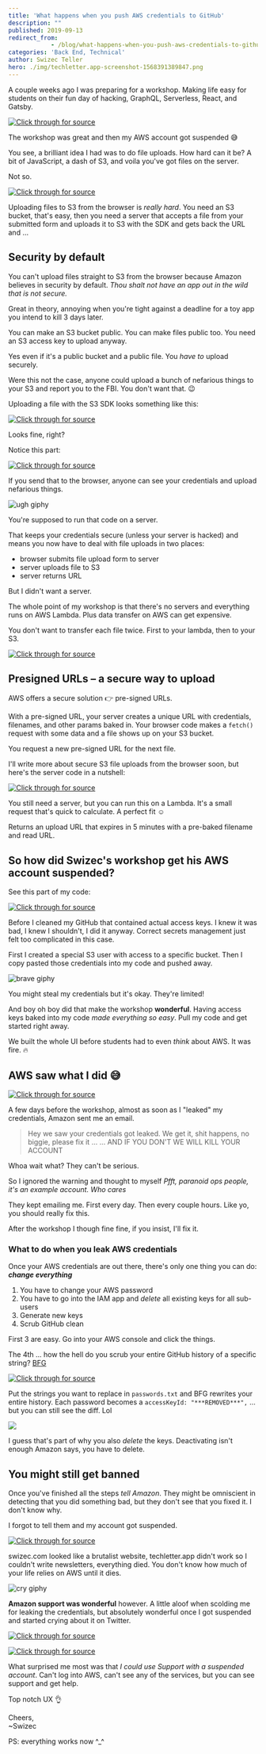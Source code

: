 ```yaml
---
title: 'What happens when you push AWS credentials to GitHub'
description: ""
published: 2019-09-13
redirect_from: 
            - /blog/what-happens-when-you-push-aws-credentials-to-github/swizec/9194
categories: 'Back End, Technical'
author: Swizec Teller
hero: ./img/techletter.app-screenshot-1568391389847.png
---
```

A couple weeks ago I was preparing for a workshop. Making life easy for students on their fun day of hacking, GraphQL, Serverless, React, and Gatsby.







[![Click through for source](./img/techletter.app-screenshot-1568391389847.png)](https://twitter.com/Swizec/status/1168797303253024768)





The workshop was great and then my AWS account got suspended 😅



You see, a brilliant idea I had was to do file uploads. How hard can it be? A bit of JavaScript, a dash of S3, and voila you've got files on the server.



Not so.





[![Click through for source](./img/techletter.app-screenshot-1568391389646.png)](https://twitter.com/Swizec/status/1167342901564780544)





Uploading files to S3 from the browser is _really hard_. You need an S3 bucket, that's easy, then you need a server that accepts a file from your submitted form and uploads it to S3 with the SDK and gets back the URL and ...



## Security by default



You can't upload files straight to S3 from the browser because Amazon believes in security by default. _Thou shalt not have an app out in the wild that is not secure._



Great in theory, annoying when you're tight against a deadline for a toy app you intend to kill 3 days later.



You can make an S3 bucket public. You can make files public too. You need an S3 access key to upload anyway.



Yes even if it's a public bucket and a public file. You _have to_ upload securely.



Were this not the case, anyone could upload a bunch of nefarious things to your S3 and report you to the FBI. You don't want that. 😉



Uploading a file with the S3 SDK looks something like this:



[![Click through for source](./img/techletter.app-screenshot-1568391391006.png)](https://carbon.now.sh/?bg=rgba(255,255,255,1)&t=seti&l=javascript&ds=true&wc=true&wa=true&pv=48px&ph=32px&ln=false&code=const%20AWS%20%3D%20require('aws-sdk')%3B%0A%0Aconst%20s3%20%3D%20new%20AWS.S3(%7B%0A%20%20%20%20accessKeyId%3A%20process.env.AWS_ACCESS_KEY%2C%0A%20%20%20%20secretAccessKey%3A%20process.env.AWS_SECRET_ACCESS_KEY%0A%7D)%3B%0A%0Aconst%20fileName%20%3D%20'contacts.csv'%3B%0A%0Aconst%20uploadFile%20%3D%20(data)%20%3D%3E%20%7B%0A%20%20%20%20%20const%20params%20%3D%20%7B%0A%20%20%20%20%20%20%20%20%20Bucket%3A%20'testBucket'%2C%20%2F%2F%20pass%20your%20bucket%20name%0A%20%20%20%20%20%20%20%20%20Key%3A%20'contacts.csv'%2C%20%2F%2F%20file%20will%20be%20saved%20as%20testBucket%2Fcontacts.csv%0A%20%20%20%20%20%20%20%20%20Body%3A%20JSON.stringify(data%2C%20null%2C%202)%0A%20%20%20%20%20%7D%3B%0A%20%20%20%20%20s3.upload(params%2C%20function(s3Err%2C%20data)%20%7B%0A%20%20%20%20%20%20%20%20%20if%20(s3Err)%20throw%20s3Err%0A%20%20%20%20%20%20%20%20%20console.log(%60File%20uploaded%20successfully%20at%20%24%7Bdata.Location%7D%60)%0A%20%20%20%20%20%7D)%3B%0A%7D%3B)



Looks fine, right?



Notice this part:



[![Click through for source](./img/techletter.app-screenshot-1568391390879.png)](https://carbon.now.sh/?bg=rgba(255,255,255,1)&t=seti&l=javascript&ds=true&wc=true&wa=true&pv=48px&ph=32px&ln=false&code=const%20s3%20%3D%20new%20AWS.S3(%7B%0A%20%20%20%20accessKeyId%3A%20process.env.AWS_ACCESS_KEY%2C%0A%20%20%20%20secretAccessKey%3A%20process.env.AWS_SECRET_ACCESS_KEY%0A%7D)%3B)



If you send that to the browser, anyone can see your credentials and upload nefarious things.



![ugh giphy](./img/media-YVvTCqTBglkOs-giphy.gif)



You're supposed to run that code on a server.



That keeps your credentials secure (unless your server is hacked) and means you now have to deal with file uploads in two places:



- browser submits file upload form to server
- server uploads file to S3
- server returns URL



But I didn't want a server.



The whole point of my workshop is that there's no servers and everything runs on AWS Lambda. Plus data transfer on AWS can get expensive.



You don't want to transfer each file twice. First to your lambda, then to your S3.





[![Click through for source](./img/techletter.app-screenshot-1568391390144.png)](https://twitter.com/QuinnyPig/status/1172239124251709449)





## Presigned URLs – a secure way to upload



AWS offers a secure solution 👉 pre-signed URLs.



With a pre-signed URL, your server creates a unique URL with credentials, filenames, and other params baked in. Your browser code makes a `fetch()` request with some data and a file shows up on your S3 bucket.



You request a new pre-signed URL for the next file.



I'll write more about secure S3 file uploads from the browser soon, but here's the server code in a nutshell:



[![Click through for source](./img/techletter.app-screenshot-1568391390444.png)](https://carbon.now.sh/?bg=rgba(255,255,255,1)&t=seti&l=javascript&ds=true&wc=true&wa=true&pv=48px&ph=32px&ln=false&code=AWS.config.update(%7B%0A%20%20accessKeyId%3A%20%22%3Caccess%20key%3E%22%2C%0A%20%20secretAccessKey%3A%20%22%3Csecret%20key%3E%22%2C%0A%20%20region%3A%20process.env.S3_REGION%2C%0A%7D)%0A%0Afunction%20presignedUrl()%20%7B%0A%20%20const%20imageId%20%3D%20uuidv4()%0A%20%20const%20filename%20%3D%20%60%24%7BalbumId%7D%2F%24%7BimageId%7D%60%0A%20%20const%20expireSeconds%20%3D%2060%20*%205%0A%20%20const%20readUrl%20%3D%20%60https%3A%2F%2F%24%7Bprocess.env.S3_BUCKET%7D.s3.amazonaws.com%2F%24%7Bfilename%7D%60%0A%0A%20%20const%20uploadUrl%20%3D%20S3.getSignedUrl(%22putObject%22%2C%20%7B%0A%20%20%20%20Bucket%3A%20process.env.S3_BUCKET%2C%0A%20%20%20%20Key%3A%20filename%2C%0A%20%20%20%20ContentType%3A%20%22image%2F*%22%2C%0A%20%20%20%20Expires%3A%20expireSeconds%2C%0A%20%20%7D)%0A%0A%20%20return%20%7B%0A%20%20%20%20uploadUrl%2C%0A%20%20%20%20readUrl%2C%0A%20%20%20%20imageId%2C%0A%20%20%20%20expiresAt%3A%20addSeconds(new%20Date()%2C%20expireSeconds)%2C%0A%20%20%7D%0A%7D)



You still need a server, but you can run this on a Lambda. It's a small request that's quick to calculate. A perfect fit ☺️



Returns an upload URL that expires in 5 minutes with a pre-baked filename and read URL.



## So how did Swizec's workshop get his AWS account suspended?



See this part of my code:



[![Click through for source](./img/techletter.app-screenshot-1568391390288.png)](https://carbon.now.sh/?bg=rgba(255,255,255,1)&t=seti&l=javascript&ds=true&wc=true&wa=true&pv=48px&ph=32px&ln=false&code=AWS.config.update(%7B%0A%20%20accessKeyId%3A%20%22%3Caccess%20key%3E%22%2C%0A%20%20secretAccessKey%3A%20%22%3Csecret%20key%3E%22%2C%0A%20%20region%3A%20process.env.S3_REGION%2C%0A%7D))



Before I cleaned my GitHub that contained actual access keys. I knew it was bad, I knew I shouldn't, I did it anyway. Correct secrets management just felt too complicated in this case.



First I created a special S3 user with access to a specific bucket. Then I copy pasted those credentials into my code and pushed away.



![brave giphy](./img/media-U7M0vrPBV2u5TRNazK-giphy.gif)



You might steal my credentials but it's okay. They're limited!



And boy oh boy did that make the workshop **wonderful**. Having access keys baked into my code _made everything so easy_. Pull my code and get started right away.



We built the whole UI before students had to even _think_ about AWS. It was fire. 🔥



## AWS saw what I did 😅





[![Click through for source](./img/techletter.app-screenshot-1568391389816.png)](https://twitter.com/Swizec/status/1168069016251854848)





A few days before the workshop, almost as soon as I "leaked" my credentials, Amazon sent me an email.



> Hey we saw your credentials got leaked. We get it, shit happens, no biggie, please fix it ... ... AND IF YOU DON'T WE WILL KILL YOUR ACCOUNT



Whoa wait what? They can't be serious.



So I ignored the warning and thought to myself _Pfft, paranoid ops people, it's an example account. Who cares_



They kept emailing me. First every day. Then every couple hours. Like yo, you should really fix this.



After the workshop I though fine fine, if you insist, I'll fix it.



### What to do when you leak AWS credentials



Once your AWS credentials are out there, there's only one thing you can do: **_change everything_**



1. You have to change your AWS password
2. You have to go into the IAM app and _delete_ all existing keys for all sub-users
3. Generate new keys
4. Scrub GitHub clean



First 3 are easy. Go into your AWS console and click the things.



The 4th ... how the hell do you scrub your entire GitHub history of a specific string? [BFG](https://rtyley.github.io/bfg-repo-cleaner/)



[![Click through for source](./img/techletter.app-screenshot-1568391390574.png)](https://carbon.now.sh/?bg=rgba(255,255,255,1)&t=seti&l=bash&ds=true&wc=true&wa=true&pv=48px&ph=32px&ln=false&code=bfg%20--replace-text%20passwords.txt%20.%0Agit%20push%20origin%20master%20-f%20)



Put the strings you want to replace in `passwords.txt` and BFG rewrites your entire history. Each password becomes a `accessKeyId: "***REMOVED***",` ... but you can still see the diff. Lol



![](./img/xQFcArr.png)



I guess that's part of why you also _delete_ the keys. Deactivating isn't enough Amazon says, you have to delete.



## You might still get banned



Once you've finished all the steps _tell Amazon_. They might be omniscient in detecting that you did something bad, but they don't see that you fixed it. I don't know why.



I forgot to tell them and my account got suspended.





[![Click through for source](./img/techletter.app-screenshot-1568391389369.png)](https://twitter.com/brihobbs/status/1169941279981146113)





swizec.com looked like a brutalist website, techletter.app didn't work so I couldn't write newsletters, everything died. You don't know how much of your life relies on AWS until it dies.



![cry giphy](./img/media-d2lcHJTG5Tscg-giphy.gif)



**Amazon support was wonderful** however. A little aloof when scolding me for leaking the credentials, but absolutely wonderful once I got suspended and started crying about it on Twitter.





[![Click through for source](./img/techletter.app-screenshot-1568391389482.png)](https://twitter.com/Swizec/status/1170626595163430912)







[![Click through for source](./img/techletter.app-screenshot-1568391389892.png)](https://twitter.com/AWSSupport/status/1171101468679708673)





What surprised me most was that _I could use Support with a suspended account_. Can't log into AWS, can't see any of the services, but you can see support and get help.



Top notch UX 👌



Cheers,  
~Swizec



PS: everything works now ^\_^